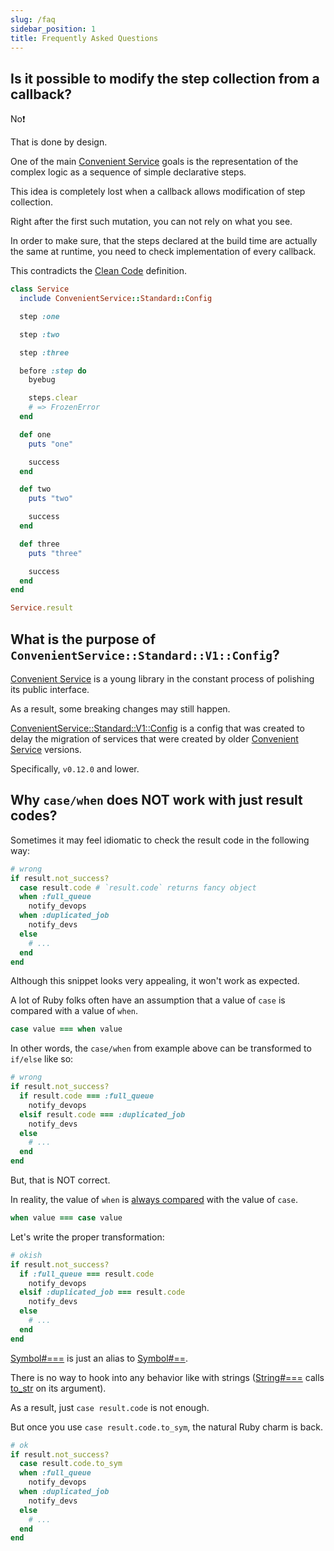 ```yaml
---
slug: /faq
sidebar_position: 1
title: Frequently Asked Questions
---
```


## Is it possible to modify the step collection from a callback?

No❗

That is done by design.

One of the main [Convenient Service](/) goals is the representation of the complex logic as a sequence of simple declarative steps.

This idea is completely lost when a callback allows modification of step collection.

Right after the first such mutation, you can not rely on what you see.

In order to make sure, that the steps declared at the build time are actually the same at runtime, you need to check implementation of every callback.

This contradicts the [Clean Code](/glossary/clean_code) definition.

```ruby
class Service
  include ConvenientService::Standard::Config

  step :one

  step :two

  step :three

  before :step do
    byebug

    steps.clear
    # => FrozenError
  end

  def one
    puts "one"

    success
  end

  def two
    puts "two"

    success
  end

  def three
    puts "three"

    success
  end
end

Service.result
```

## What is the purpose of `ConvenientService::Standard::V1::Config`?

[Convenient Service](/) is a young library in the constant process of polishing its public interface.

As a result, some breaking changes may still happen.

[ConvenientService::Standard::V1::Config](/glossary/advanced/standard_v1) is a config that was created to delay the migration of services that were created by older [Convenient Service](/) versions.

Specifically, `v0.12.0` and lower.

## Why `case/when` does NOT work with just result codes?

Sometimes it may feel idiomatic to check the result code in the following way:

```ruby
# wrong
if result.not_success?
  case result.code # `result.code` returns fancy object
  when :full_queue
    notify_devops
  when :duplicated_job
    notify_devs
  else
    # ...
  end
end
```

Although this snippet looks very appealing, it won't work as expected.

A lot of Ruby folks often have an assumption that a value of `case` is compared with a value of `when`.

```ruby
case value === when value
```

In other words, the `case/when` from example above can be transformed to `if/else` like so:

```ruby
# wrong
if result.not_success?
  if result.code === :full_queue
    notify_devops
  elsif result.code === :duplicated_job
    notify_devs
  else
    # ...
  end
end
```

But, that is NOT correct.

In reality, the value of `when` is [always compared](https://stackoverflow.com/a/4467823/12201472) with the value of `case`.

```ruby
when value === case value
```

Let's write the proper transformation:

```ruby
# okish
if result.not_success?
  if :full_queue === result.code
    notify_devops
  elsif :duplicated_job === result.code
    notify_devs
  else
    # ...
  end
end
```

[Symbol#===](https://ruby-doc.org/core-2.7.1/Symbol.html#method-i-3D-3D-3D) is just an alias to [Symbol#==](https://ruby-doc.org/core-2.7.1/Symbol.html#method-i-3D-3D).

There is no way to hook into any behavior like with strings ([String#===](https://ruby-doc.org/core-2.7.1/String.html#method-i-3D-3D-3D) calls [to_str](https://ruby-doc.org/core-2.7.1/String.html#method-i-to_str) on its argument).

As a result, just `case result.code` is not enough.

But once you use `case result.code.to_sym`, the natural Ruby charm is back.

```ruby
# ok
if result.not_success?
  case result.code.to_sym
  when :full_queue
    notify_devops
  when :duplicated_job
    notify_devs
  else
    # ...
  end
end
```
